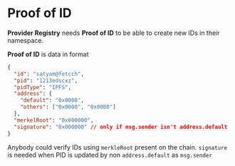 # Proof of ID

**Provider Registry** needs **Proof of ID** to be able to create new IDs in their namespace.

**Proof of ID** is data in format

```json
{
  "id": "satyam@fetcch",
  "pid": "1213edscxz",
  "pidType": "IPFS",
  "address": {
    "default": "0x0000",
    "others": ["0x0000", "0x0000"]
  },
  "merkelRoot": "0x000000",
  "signature": "0x000000" // only if msg.sender isn't address.default
}
```

Anybody could verify IDs using `merkleRoot` present on the chain.
`signature` is needed when PID is updated by non `address.default` as `msg.sender`
